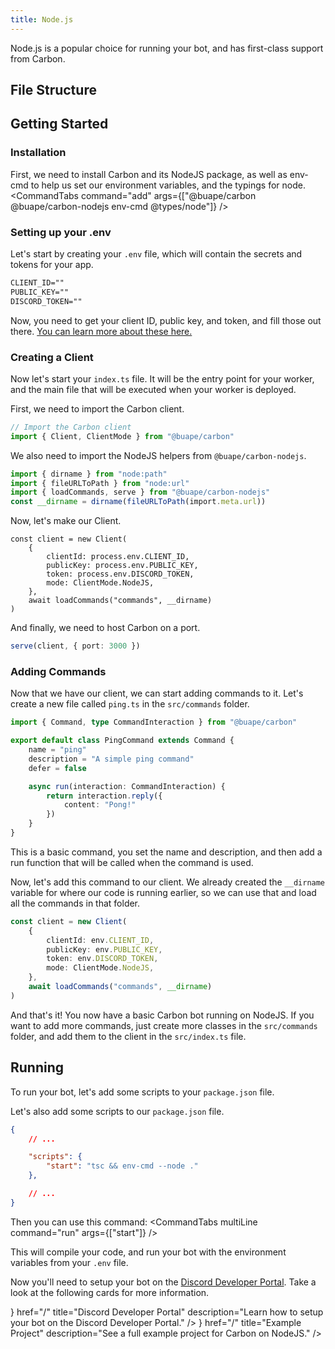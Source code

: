 ```yaml
---
title: Node.js
---
```



Node.js is a popular choice for running your bot, and has first-class support from Carbon.

## File Structure

<Files>
	<Folder name="src" defaultOpen>
		<File name="index.ts" />
		<Folder name="commands" defaultOpen>
			<File name="ping.ts" />
		</Folder>
	</Folder>
	<File name=".env" />
	<File name="package.json" />
</Files>

## Getting Started

### Installation 
First, we need to install Carbon and its NodeJS package, as well as env-cmd to help us set our environment variables, and the typings for node.
<CommandTabs command="add" args={["@buape/carbon @buape/carbon-nodejs env-cmd @types/node"]} />

### Setting up your .env

Let's start by creating your `.env` file, which will contain the secrets and tokens for your app.

```txt title=".env"
CLIENT_ID=""
PUBLIC_KEY=""
DISCORD_TOKEN=""
```

Now, you need to get your client ID, public key, and token, and fill those out there. [You can learn more about these here.](/carbon/developer-portal/create-a-bot)

### Creating a Client

Now let's start your `index.ts` file. It will be the entry point for your worker, and the main file that will be executed when your worker is deployed.

First, we need to import the Carbon client.
```ts 
// Import the Carbon client
import { Client, ClientMode } from "@buape/carbon"
```

We also need to import the NodeJS helpers from `@buape/carbon-nodejs`.
```ts
import { dirname } from "node:path"
import { fileURLToPath } from "node:url"
import { loadCommands, serve } from "@buape/carbon-nodejs"
const __dirname = dirname(fileURLToPath(import.meta.url))
```

Now, let's make our Client.
```
const client = new Client(
	{
		clientId: process.env.CLIENT_ID,
		publicKey: process.env.PUBLIC_KEY,
		token: process.env.DISCORD_TOKEN,
		mode: ClientMode.NodeJS,
	},
	await loadCommands("commands", __dirname)
)
```

And finally, we need to host Carbon on a port.
```ts
serve(client, { port: 3000 })
```

### Adding Commands

Now that we have our client, we can start adding commands to it. Let's create a new file called `ping.ts` in the `src/commands` folder.
```ts title="src/commands/ping.ts"
import { Command, type CommandInteraction } from "@buape/carbon"

export default class PingCommand extends Command {
	name = "ping"
	description = "A simple ping command"
	defer = false

	async run(interaction: CommandInteraction) {
		return interaction.reply({
			content: "Pong!"
		})
	}
}
```

This is a basic command, you set the name and description, and then add a run function that will be called when the command is used.

Now, let's add this command to our client. We already created the `__dirname` variable for where our code is running earlier, so we can use that and load all the commands in that folder.
```ts title="src/index.ts"
const client = new Client(
	{
		clientId: env.CLIENT_ID,
		publicKey: env.PUBLIC_KEY,
		token: env.DISCORD_TOKEN,
		mode: ClientMode.NodeJS,
	},
	await loadCommands("commands", __dirname)
)
```

And that's it! You now have a basic Carbon bot running on NodeJS.
If you want to add more commands, just create more classes in the `src/commands` folder, and add them to the client in the `src/index.ts` file.

## Running

To run your bot, let's add some scripts to your `package.json` file. 


Let's also add some scripts to our `package.json` file.
```json title="package.json"
{
	// ...

	"scripts": {
		"start": "tsc && env-cmd --node ."
	},

	// ...
}
```

Then you can use this command:
<CommandTabs multiLine command="run" args={["start"]} />

This will compile your code, and run your bot with the environment variables from your `.env` file.

Now you'll need to setup your bot on the [Discord Developer Portal](https://discord.com/developers/applications). Take a look at the following cards for more information.

<Cards>
  <Card
    icon={<LayoutDashboard />}
    href="/"
    title="Discord Developer Portal"
    description="Learn how to setup your bot on the Discord Developer Portal."
  />
  <Card
    icon={<FolderGit />}
    href="/"
    title="Example Project"
    description="See a full example project for Carbon on NodeJS."
  />
</Cards>
